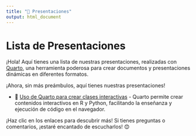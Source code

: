 ```yaml
---
title: "🎉 Presentaciones"
output: html_document
---
```


# Lista de Presentaciones

¡Hola! Aquí tienes una lista de nuestras presentaciones, realizadas con [Quarto](https://quarto.org/), una herramienta poderosa para crear documentos y presentaciones dinámicas en diferentes formatos.


¡Ahora, sin más preámbulos, aquí tienes nuestras presentaciones!

- 🎤 [Uso de Quarto para crear clases interactivas](latinr_2024/presentacion.html) - Quarto permite crear contenidos interactivos en R y Python, facilitando la enseñanza y ejecución de código en el navegador.

¡Haz clic en los enlaces para descubrir más! Si tienes preguntas o comentarios, ¡estaré encantado de escucharlos! 😊
